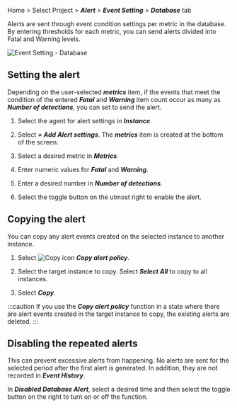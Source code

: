 Home > Select Project > **_Alert_** > **_Event Setting_** > **_Database_** tab

Alerts are sent through event condition settings per metric in the database. By entering thresholds for each metric, you can send alerts divided into <span class='vslow'>Fatal</span> and <span class='vslow'>Warning</span> levels.

![Event Setting - Database](/img/set-event-db.png)

## Setting the alert

Depending on the user-selected **_metrics_** item, if the events that meet the condition of the entered **_Fatal_** and **_Warning_** item count occur as many as **_Number of detections_**, you can set to send the alert.

1.  Select the agent for alert settings in **_Instance_**.

2.  Select **_+ Add Alert settings_**. The **_metrics_** item is created at the bottom of the screen.

3.  Select a desired metric in **_Metrics_**.

4.  Enter numeric values for **_Fatal_** and **_Warning_**.

5.  Enter a desired number in **_Number of detections_**.

6.  Select the toggle button on the utmost right to enable the alert.

## Copying the alert

You can copy any alert events created on the selected instance to another instance.

1.  Select ![Copy icon](/img/ico-copy.svg) **_Copy alert policy_**. 

2.  Select the target instance to copy. Select **_Select All_** to copy to all instances.

3.  Select **_Copy_**.

:::caution
If you use the **_Copy alert policy_** function in a state where there are alert events created in the target instance to copy, the existing alerts are deleted.
:::

## Disabling the repeated alerts

This can prevent excessive alerts from happening. No alerts are sent for the selected period after the first alert is generated. In addition, they are not recorded in **_Event History_**.

In **_Disabled Database Alert_**, select a desired time and then select the toggle button on the right to turn on or off the function.
